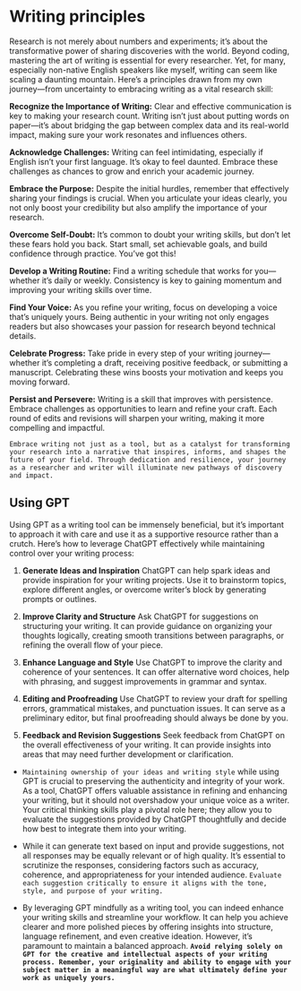 # Writing principles {.unnumbered}

Research is not merely about numbers and experiments; it's about the transformative power of sharing discoveries with the world. Beyond coding, mastering the art of writing is essential for every researcher. Yet, for many, especially non-native English speakers like myself, writing can seem like scaling a daunting mountain. Here’s a principles drawn from my own journey—from uncertainty to embracing writing as a vital research skill:

**Recognize the Importance of Writing:** Clear and effective communication is key to making your research count. Writing isn't just about putting words on paper—it's about bridging the gap between complex data and its real-world impact, making sure your work resonates and influences others.

**Acknowledge Challenges:** Writing can feel intimidating, especially if English isn’t your first language. It's okay to feel daunted. Embrace these challenges as chances to grow and enrich your academic journey.

**Embrace the Purpose:** Despite the initial hurdles, remember that effectively sharing your findings is crucial. When you articulate your ideas clearly, you not only boost your credibility but also amplify the importance of your research.

**Overcome Self-Doubt:** It’s common to doubt your writing skills, but don’t let these fears hold you back. Start small, set achievable goals, and build confidence through practice. You’ve got this!

**Develop a Writing Routine:** Find a writing schedule that works for you—whether it’s daily or weekly. Consistency is key to gaining momentum and improving your writing skills over time.

**Find Your Voice:** As you refine your writing, focus on developing a voice that's uniquely yours. Being authentic in your writing not only engages readers but also showcases your passion for research beyond technical details.

**Celebrate Progress:** Take pride in every step of your writing journey—whether it’s completing a draft, receiving positive feedback, or submitting a manuscript. Celebrating these wins boosts your motivation and keeps you moving forward.

**Persist and Persevere:** Writing is a skill that improves with persistence. Embrace challenges as opportunities to learn and refine your craft. Each round of edits and revisions will sharpen your writing, making it more compelling and impactful.

`Embrace writing not just as a tool, but as a catalyst for transforming your research into a narrative that inspires, informs, and shapes the future of your field. Through dedication and resilience, your journey as a researcher and writer will illuminate new pathways of discovery and impact.`

## Using GPT

Using GPT as a writing tool can be immensely beneficial, but it's important to approach it with care and use it as a supportive resource rather than a crutch. Here’s how to leverage ChatGPT effectively while maintaining control over your writing process:

1. **Generate Ideas and Inspiration** ChatGPT can help spark ideas and provide inspiration for your writing projects. Use it to brainstorm topics, explore different angles, or overcome writer’s block by generating prompts or outlines.

2. **Improve Clarity and Structure** Ask ChatGPT for suggestions on structuring your writing. It can provide guidance on organizing your thoughts logically, creating smooth transitions between paragraphs, or refining the overall flow of your piece.

3. **Enhance Language and Style** Use ChatGPT to improve the clarity and coherence of your sentences. It can offer alternative word choices, help with phrasing, and suggest improvements in grammar and syntax.

4. **Editing and Proofreading** Use ChatGPT to review your draft for spelling errors, grammatical mistakes, and punctuation issues. It can serve as a preliminary editor, but final proofreading should always be done by you.

5. **Feedback and Revision Suggestions** Seek feedback from ChatGPT on the overall effectiveness of your writing. It can provide insights into areas that may need further development or clarification.

::: {.callout-important}
- `Maintaining ownership of your ideas and writing style` while using GPT is crucial to preserving the authenticity and integrity of your work. As a tool, ChatGPT offers valuable assistance in refining and enhancing your writing, but it should not overshadow your unique voice as a writer. Your critical thinking skills play a pivotal role here; they allow you to evaluate the suggestions provided by ChatGPT thoughtfully and decide how best to integrate them into your writing.

- While it can generate text based on input and provide suggestions, not all responses may be equally relevant or of high quality. It's essential to scrutinize the responses, considering factors such as accuracy, coherence, and appropriateness for your intended audience. `Evaluate each suggestion critically to ensure it aligns with the tone, style, and purpose of your writing.`

- By leveraging GPT mindfully as a writing tool, you can indeed enhance your writing skills and streamline your workflow. It can help you achieve clearer and more polished pieces by offering insights into structure, language refinement, and even creative ideation. However, it's paramount to maintain a balanced approach. **`Avoid relying solely on GPT for the creative and intellectual aspects of your writing process. Remember, your originality and ability to engage with your subject matter in a meaningful way are what ultimately define your work as uniquely yours.`**
:::

